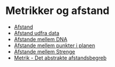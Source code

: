 Metrikker og afstand
====================

- [Afstand](afstand.qmd)
- [Afstand udfra data](feature_scaling.qmd)
- [Afstande mellem DNA](AfstandeMellemDNA.qmd)
- [Afstande mellem punkter i planen](AfstandeMellemPunkteriPlanen.qmd)
- [Afstande mellem Strenge](AfstandeMellemStrenge.qmd)
- [Metrik - Det abstrakte afstandsbegreb](MetrikDetAbstrakteAfstandsBegreb.qmd)

